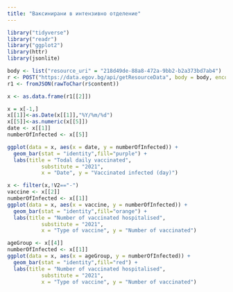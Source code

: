 ```yaml
---
title: "Ваксинирани в интензивно отделение"
---
```

    
   
```r
library("tidyverse")
library("readr")
library("ggplot2")
library(httr)
library(jsonlite)

body <- list("resource_uri" = "218d49de-88a8-472a-9bb2-b2a373bd7ab4")
r <- POST("https://data.egov.bg/api/getResourceData", body = body, encode = "json")
r1 <- fromJSON(rawToChar(r$content))

x <- as.data.frame(r1[[2]])

x = x[-1,]
x[[1]]<-as.Date(x[[1]],"%Y/%m/%d")
x[[5]]<-as.numeric(x[[5]])
date <- x[[1]]
numberOfInfected <- x[[5]]
```
```r
ggplot(data = x, aes(x = date, y = numberOfInfected)) + 
  geom_bar(stat = "identity",fill="purple") +
  labs(title = "Todal daily vaccinated",
           substitute = "2021",
           x = "Date", y = "Vaccinated infected (day)")

```

```r
x <- filter(x,!V2=="-")
vaccine <- x[[2]]
numberOfInfected <- x[[1]]
ggplot(data = x, aes(x = vaccine, y = numberOfInfected)) + 
  geom_bar(stat = "identity",fill="orange") +
  labs(title = "Number of vaccinated hospitalised",
           substitute = "2021",
           x = "Type of vaccine", y = "Number of vaccinated")
```

```r
ageGroup <- x[[4]]
numberOfInfected <- x[[1]]
ggplot(data = x, aes(x = ageGroup, y = numberOfInfected)) + 
  geom_bar(stat = "identity",fill="red") +
  labs(title = "Number of vaccinated hospitalised",
           substitute = "2021",
           x = "Type of vaccine", y = "Number of vaccinated")
```
